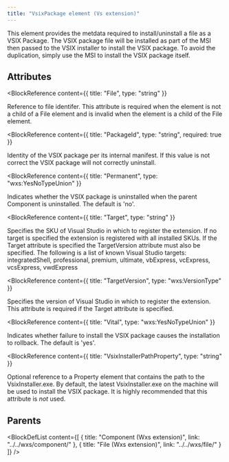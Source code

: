 ```yaml
---
title: "VsixPackage element (Vs extension)"
---
```



This element provides the metdata required to install/uninstall a file as
 a VSIX Package. The VSIX package file will be installed as part of the MSI
 then passed to the VSIX installer to install the VSIX package. To avoid the
 duplication, simply use the MSI to install the VSIX package itself.


## Attributes

<BlockWrapper>

  <BlockReference
    content={{
      title: "File",
      type: "string"
    }}
  >
  Reference to file identifer. This attribute is required when the element is not a
   child of a File element and is invalid when the element is a child of the File element.
  </BlockReference>

  <BlockReference
    content={{
      title: "PackageId",
      type: "string",
      required: true
    }}
  >
  Identity of the VSIX package per its internal manifest. If this value is not correct
   the VSIX package will not correctly uninstall.
  </BlockReference>

  <BlockReference
    content={{
      title: "Permanent",
      type: "wxs:YesNoTypeUnion"
    }}
  >
  Indicates whether the VSIX package is uninstalled when the parent Component is uninstalled.
   The default is 'no'.
  </BlockReference>

  <BlockReference
    content={{
      title: "Target",
      type: "string"
    }}
  >
  Specifies the SKU of Visual Studio in which to register the extension. If no target
   is specified the extension is registered with all installed SKUs. If the Target
   attribute is specified the TargetVersion attribute must also be specified. The 
   following is a list of known Visual Studio targets: integratedShell, professional,
   premium, ultimate, vbExpress, vcExpress, vcsExpress, vwdExpress
  </BlockReference>

  <BlockReference
    content={{
      title: "TargetVersion",
      type: "wxs:VersionType"
    }}
  >
  Specifies the version of Visual Studio in which to register the extension. This attribute
   is required if the Target attribute is specified.
  </BlockReference>

  <BlockReference
    content={{
      title: "Vital",
      type: "wxs:YesNoTypeUnion"
    }}
  >
  Indicates whether failure to install the VSIX package causes the installation to rollback.
   The default is 'yes'.
  </BlockReference>

  <BlockReference
    content={{
      title: "VsixInstallerPathProperty",
      type: "string"
    }}
  >
  Optional reference to a Property element that contains the path to the VsixInstaller.exe.
   By default, the latest VsixInstaller.exe on the machine will be used to install the VSIX
   package. It is highly recommended that this attribute is *not* used.
  </BlockReference>

</BlockWrapper>


## Parents

<BlockDefList content={[
    {
      title: "Component (Wxs extension)",
      link: "../../wxs/component/"
    },
    {
      title: "File (Wxs extension)",
      link: "../../wxs/file/"
    }
  ]}
/>